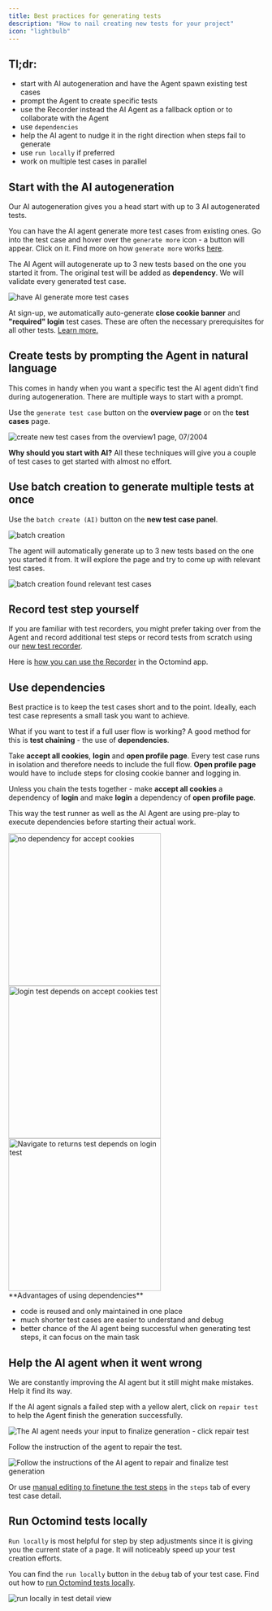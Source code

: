 ```yaml
---
title: Best practices for generating tests
description: "How to nail creating new tests for your project"
icon: "lightbulb"
---
```


## Tl;dr:

- start with AI autogeneration and have the Agent spawn existing test cases
- prompt the Agent to create specific tests
- use the Recorder instead the AI Agent as a fallback option or to collaborate with the Agent
- use `dependencies`
- help the AI agent to nudge it in the right direction when steps fail to generate
- use `run locally` if preferred
- work on multiple test cases in parallel

## Start with the AI autogeneration

Our AI autogeneration gives you a head start with up to 3 AI autogenerated tests.

You can have the AI agent generate more test cases from existing ones. Go into the test case and hover over the `generate more` icon - a button will appear. Click on it. Find more on how `generate more` works [here](/build-tests/autogenerate-tests).

The AI Agent will autogenerate up to 3 new tests based on the one you started it from. The original test will be added as **dependency**. We will validate every generated test case.

<Frame caption="Have the AI agent generate more test cases, 10/2024">
  <img
    src="/images/expand/generate-more.png"
    alt="have AI generate more test cases"
  />
</Frame>

<div class="mt-8" />

<Info>

At sign-up, we automatically auto-generate **close cookie banner** and **"required" login** test cases. These are often the necessary prerequisites for all other tests. [Learn more.](/get-started/create-first-tests#4-open-the-octomind-app-for-the-first-time)

</Info>

## Create tests by prompting the Agent in natural language

This comes in handy when you want a specific test the AI agent didn't find during autogeneration. There are multiple ways to start with a prompt.

Use the `generate test case` button on the **overview page** or on the **test cases** page.

<Frame caption="Create new test case from the overview page, 07/2024">
  <img
    src="/images/prompting/create-new-test.png"
    alt="create new test cases from the overview1 page, 07/2004"
  />
</Frame>

<div class="mt-8" />

<Tip>

**Why should you start with AI?** All these techniques will give you a couple of test cases to get started with almost no effort.

</Tip>

## Use batch creation to generate multiple tests at once

Use the `batch create (AI)` button on the **new test case panel**.

<Frame caption="Batch creation, 09/2025">
  <img src="/images/guides/batch-creation.png" alt="batch creation" />
</Frame>

The agent will automatically generate up to 3 new tests based on the one you started it from. It will explore the page and try to come up with relevant test cases.

<Frame caption="Batch creation found relevant test cases, 09/2025">
  <img
    src="/images/guides/batch-generation-found.png"
    alt="batch creation found relevant test cases"
  />
</Frame>

## Record test step yourself

If you are familiar with test recorders, you might prefer taking over from the Agent and record additional test steps or record tests from scratch using our [new test recorder](/build-tests/recorder).

Here is [how you can use the Recorder](/build-tests/recorder) in the Octomind app.

## Use dependencies

Best practice is to keep the test cases short and to the point. Ideally, each test case represents a small task you want to achieve.

What if you want to test if a full user flow is working? A good method for this is **test chaining** - the use of **dependencies**.

Take **accept all cookies**, **login** and **open profile page**. Every test case runs in isolation and therefore needs to include the full flow. **Open profile page** would have to include steps for closing cookie banner and logging in.

Unless you chain the tests together - make **accept all cookies** a dependency of **login** and make **login** a dependency of **open profile page**.

This way the test runner as well as the AI Agent are using pre-play to execute dependencies before starting their actual work.

<Frame caption="'accept cookies' test is first in the chain - it does not have a dependency, 08/2024">
  <img
    src="/images/bestpractice/dependency-01-accept-cookies.png"
    alt="no dependency for accept cookies"
    width="300px"
  />
</Frame>

<div class="mt-8" />

<Frame caption="'login' test depends on 'accept cookies', 08/2024">
  <img
    src="/images/bestpractice/dependency-02-login.png"
    alt="login test depends on accept cookies test"
    width="300px"
  />
</Frame>

<div class="mt-8" />

<Frame caption="'navigate to returns' test depends on 'login' test, 08/2024">
  <img
    src="/images/bestpractice/dependency-03-navigate-returns.png"
    alt="Navigate to returns test depends on login test"
    width="300px"
  />
</Frame>

<div class="mt-8" />

<Tip>
**Advantages of using dependencies**

- code is reused and only maintained in one place
- much shorter test cases are easier to understand and debug
- better chance of the AI agent being successful when generating test steps, it can focus on the main task

</Tip>

## Help the AI agent when it went wrong

We are constantly improving the AI agent but it still might make mistakes. Help it find its way.

If the AI agent signals a failed step with a yellow alert, click on `repair test` to help the Agent finish the generation successfully.

<Frame caption="The AI agent needs help your input to finalize generation - click repair test, 05/2025">
  <img
    src="/images/build/repair-yellow-test.png"
    alt="The AI agent needs your input to finalize generation - click repair test"
  />
</Frame>

Follow the instruction of the agent to repair the test.

<Frame caption="Follow the instructions of the AI agent to repair and finalize test generation, 05/2025">
  <img
    src="/images/build/repair-mode.png"
    alt="Follow the instructions of the AI agent to repair and finalize test generation"
  />
</Frame>

<div class="mt-8" />

Or use [manual editing to finetune the test steps](/get-started/edit-tests) in the `steps` tab of every test case detail.

## Run Octomind tests locally

`Run locally` is most helpful for step by step adjustments since it is giving you the current state of a page. It will noticeably speed up your test creation efforts.

You can find the `run locally` button in the `debug` tab of your test case. Find out how to [run Octomind tests locally](/run-tests/execution-local).

<Frame caption="'run locally' in test detail view, 05/2025">
  <img
    src="/images/guides/debug-tab-run-locally.png"
    alt="run locally in test detail view"
  />
</Frame>
